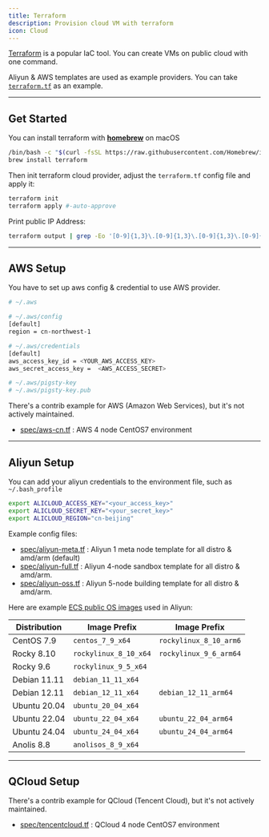 ```yaml
---
title: Terraform
description: Provision cloud VM with terraform
icon: Cloud
---
```



[Terraform](https://www.terraform.io/) is a popular IaC tool. You can create VMs on public cloud with one command.

Aliyun & AWS templates are used as example providers. You can take [`terraform.tf`](https://github.com/pgsty/pigsty/blob/main/terraform/terraform.tf) as an example.

------

## Get Started

You can install terraform with [**homebrew**](https://brew.sh/) on macOS

```bash title="install homebrew and terraform"
/bin/bash -c "$(curl -fsSL https://raw.githubusercontent.com/Homebrew/install/HEAD/install.sh)"
brew install terraform
```

Then init terraform cloud provider, adjust the `terraform.tf` config file and apply it:

```bash title="cd ~/pigsty/terraform"
terraform init
terraform apply #-auto-approve
```

Print public IP Address:

```bash
terraform output | grep -Eo '[0-9]{1,3}\.[0-9]{1,3}\.[0-9]{1,3}\.[0-9]{1,3}'
```



--------

## AWS Setup

You have to set up aws config & credential to use AWS provider.

```bash
# ~/.aws

# ~/.aws/config
[default]
region = cn-northwest-1

# ~/.aws/credentials
[default]
aws_access_key_id = <YOUR_AWS_ACCESS_KEY>
aws_secret_access_key =  <AWS_ACCESS_SECRET>

# ~/.aws/pigsty-key
# ~/.aws/pigsty-key.pub
```

There's a contrib example for AWS (Amazon Web Services), but it's not actively maintained.

- [spec/aws-cn.tf](https://github.com/pgsty/pigsty/tree/main/terraform/spec/aws-cn.tf) : AWS 4 node CentOS7 environment


--------

## Aliyun Setup

You can add your aliyun credentials to the environment file, such as `~/.bash_profile`

```bash
export ALICLOUD_ACCESS_KEY="<your_access_key>"
export ALICLOUD_SECRET_KEY="<your_secret_key>"
export ALICLOUD_REGION="cn-beijing"
```

Example config files:

- [spec/aliyun-meta.tf](https://github.com/pgsty/pigsty/tree/main/terraform/spec/aliyun-meta.tf) : Aliyun 1 meta node template for all distro & amd/arm (default)
- [spec/aliyun-full.tf](https://github.com/pgsty/pigsty/tree/main/terraform/spec/aliyun-full.tf) : Aliyun 4-node sandbox template for all distro & amd/arm.
- [spec/aliyun-oss.tf](https://github.com/pgsty/pigsty/tree/main/terraform/spec/aliyun-oss.tf) : Aliyun 5-node building template for all distro & amd/arm.


Here are example [ECS public OS images](https://help.aliyun.com/zh/ecs/user-guide/public-mirroring-overview) used in Aliyun:

| Distribution | Image Prefix          | Image Prefix           |
|--------------|-----------------------|------------------------|
| CentOS 7.9   | `centos_7_9_x64`      | `rockylinux_8_10_arm6` |
| Rocky 8.10   | `rockylinux_8_10_x64` | `rockylinux_9_6_arm64` |
| Rocky 9.6    | `rockylinux_9_5_x64`  |                        |
| Debian 11.11 | `debian_11_11_x64`    |                        |
| Debian 12.11 | `debian_12_11_x64`    | `debian_12_11_arm64`   |
| Ubuntu 20.04 | `ubuntu_20_04_x64`    |                        |
| Ubuntu 22.04 | `ubuntu_22_04_x64`    | `ubuntu_22_04_arm64`   |
| Ubuntu 24.04 | `ubuntu_24_04_x64`    | `ubuntu_24_04_arm64`   |
| Anolis 8.8   | `anolisos_8_9_x64`    |                        |


--------

## QCloud Setup

There's a contrib example for QCloud (Tencent Cloud), but it's not actively maintained.

- [spec/tencentcloud.tf](https://github.com/pgsty/pigsty/tree/main/terraform/spec/tencentcloud.tf) : QCloud 4 node CentOS7 environment



